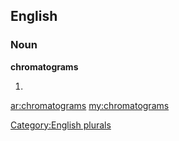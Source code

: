 ==English==

===Noun===
'''chromatograms'''

# {{plural of|[[chromatogram]]}}

[[Category:English plurals]]

[[ar:chromatograms]]
[[my:chromatograms]]